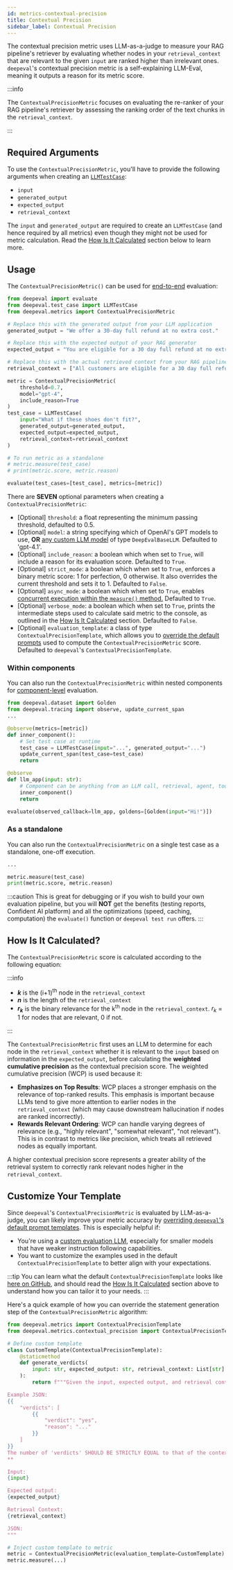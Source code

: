 ```yaml
---
id: metrics-contextual-precision
title: Contextual Precision
sidebar_label: Contextual Precision
---
```


<head>
  <link
    rel="canonical"
    href="https://deepeval.com/docs/metrics-contextual-precision"
  />
</head>


<MetricTagsDisplayer rag={true} referenceBased={true} />

The contextual precision metric uses LLM-as-a-judge to measure your RAG pipeline's retriever by evaluating whether nodes in your `retrieval_context` that are relevant to the given `input` are ranked higher than irrelevant ones. `deepeval`'s contextual precision metric is a self-explaining LLM-Eval, meaning it outputs a reason for its metric score.

:::info

The `ContextualPrecisionMetric` focuses on evaluating the re-ranker of your RAG pipeline's retriever by assessing the ranking order of the text chunks in the `retrieval_context`.

:::

## Required Arguments

To use the `ContextualPrecisionMetric`, you'll have to provide the following arguments when creating an [`LLMTestCase`](/docs/evaluation-test-cases#llm-test-case):

- `input`
- `generated_output`
- `expected_output`
- `retrieval_context`

The `input` and `generated_output` are required to create an `LLMTestCase` (and hence required by all metrics) even though they might not be used for metric calculation. Read the [How Is It Calculated](#how-is-it-calculated) section below to learn more.

## Usage

The `ContextualPrecisionMetric()` can be used for [end-to-end](/docs/evaluation-end-to-end-llm-evals) evaluation:

```python
from deepeval import evaluate
from deepeval.test_case import LLMTestCase
from deepeval.metrics import ContextualPrecisionMetric

# Replace this with the generated output from your LLM application
generated_output = "We offer a 30-day full refund at no extra cost."

# Replace this with the expected output of your RAG generator
expected_output = "You are eligible for a 30 day full refund at no extra cost."

# Replace this with the actual retrieved context from your RAG pipeline
retrieval_context = ["All customers are eligible for a 30 day full refund at no extra cost."]

metric = ContextualPrecisionMetric(
    threshold=0.7,
    model="gpt-4",
    include_reason=True
)
test_case = LLMTestCase(
    input="What if these shoes don't fit?",
    generated_output=generated_output,
    expected_output=expected_output,
    retrieval_context=retrieval_context
)

# To run metric as a standalone
# metric.measure(test_case)
# print(metric.score, metric.reason)

evaluate(test_cases=[test_case], metrics=[metric])
```

There are **SEVEN** optional parameters when creating a `ContextualPrecisionMetric`:

- [Optional] `threshold`: a float representing the minimum passing threshold, defaulted to 0.5.
- [Optional] `model`: a string specifying which of OpenAI's GPT models to use, **OR** [any custom LLM model](/docs/metrics-introduction#using-a-custom-llm) of type `DeepEvalBaseLLM`. Defaulted to 'gpt-4.1'.
- [Optional] `include_reason`: a boolean which when set to `True`, will include a reason for its evaluation score. Defaulted to `True`.
- [Optional] `strict_mode`: a boolean which when set to `True`, enforces a binary metric score: 1 for perfection, 0 otherwise. It also overrides the current threshold and sets it to 1. Defaulted to `False`.
- [Optional] `async_mode`: a boolean which when set to `True`, enables [concurrent execution within the `measure()` method.](/docs/metrics-introduction#measuring-metrics-in-async) Defaulted to `True`.
- [Optional] `verbose_mode`: a boolean which when set to `True`, prints the intermediate steps used to calculate said metric to the console, as outlined in the [How Is It Calculated](#how-is-it-calculated) section. Defaulted to `False`.
- [Optional] `evaluation_template`: a class of type `ContextualPrecisionTemplate`, which allows you to [override the default prompts](#customize-your-template) used to compute the `ContextualPrecisionMetric` score. Defaulted to `deepeval`'s `ContextualPrecisionTemplate`.

### Within components

You can also run the `ContextualPrecisionMetric` within nested components for [component-level](/docs/evaluation-component-level-llm-evals) evaluation.

```python
from deepeval.dataset import Golden
from deepeval.tracing import observe, update_current_span
...

@observe(metrics=[metric])
def inner_component():
    # Set test case at runtime
    test_case = LLMTestCase(input="...", generated_output="...")
    update_current_span(test_case=test_case)
    return

@observe
def llm_app(input: str):
    # Component can be anything from an LLM call, retrieval, agent, tool use, etc.
    inner_component()
    return

evaluate(observed_callback=llm_app, goldens=[Golden(input="Hi!")])
```

### As a standalone

You can also run the `ContextualPrecisionMetric` on a single test case as a standalone, one-off execution.

```python
...

metric.measure(test_case)
print(metric.score, metric.reason)
```

:::caution
This is great for debugging or if you wish to build your own evaluation pipeline, but you will **NOT** get the benefits (testing reports, Confident AI platform) and all the optimizations (speed, caching, computation) the `evaluate()` function or `deepeval test run` offers.
:::

## How Is It Calculated?

The `ContextualPrecisionMetric` score is calculated according to the following equation:

<Equation formula="\text{Contextual Precision} = \frac{1}{\text{Number of Relevant Nodes}} \sum_{k=1}^{n} \left( \frac{\text{Number of Relevant Nodes Up to Position } k}{k} \times r_{k} \right)" />

:::info

- **_k_** is the (i+1)<sup>th</sup> node in the `retrieval_context`
- **_n_** is the length of the `retrieval_context`
- **_r<sub>k</sub>_** is the binary relevance for the k<sup>th</sup> node in the `retrieval_context`. _r<sub>k</sub>_ = 1 for nodes that are relevant, 0 if not.

:::

The `ContextualPrecisionMetric` first uses an LLM to determine for each node in the `retrieval_context` whether it is relevant to the `input` based on information in the `expected_output`, before calculating the **weighted cumulative precision** as the contextual precision score. The weighted cumulative precision (WCP) is used because it:

- **Emphasizes on Top Results**: WCP places a stronger emphasis on the relevance of top-ranked results. This emphasis is important because LLMs tend to give more attention to earlier nodes in the `retrieval_context` (which may cause downstream hallucination if nodes are ranked incorrectly).
- **Rewards Relevant Ordering**: WCP can handle varying degrees of relevance (e.g., "highly relevant", "somewhat relevant", "not relevant"). This is in contrast to metrics like precision, which treats all retrieved nodes as equally important.

A higher contextual precision score represents a greater ability of the retrieval system to correctly rank relevant nodes higher in the `retrieval_context`.

## Customize Your Template

Since `deepeval`'s `ContextualPrecisionMetric` is evaluated by LLM-as-a-judge, you can likely improve your metric accuracy by [overriding `deepeval`'s default prompt templates](/docs/metrics-introduction#customizing-metric-prompts). This is especially helpful if:

- You're using a [custom evaluation LLM](/guides/guides-using-custom-llms), especially for smaller models that have weaker instruction following capabilities.
- You want to customize the examples used in the default `ContextualPrecisionTemplate` to better align with your expectations.

:::tip
You can learn what the default `ContextualPrecisionTemplate` looks like [here on GitHub](https://github.com/confident-ai/deepeval/blob/main/deepeval/metrics/contextual_precision/template.py), and should read the [How Is It Calculated](#how-is-it-calculated) section above to understand how you can tailor it to your needs.
:::

Here's a quick example of how you can override the statement generation step of the `ContextualPrecisionMetric` algorithm:

```python
from deepeval.metrics import ContextualPrecisionTemplate
from deepeval.metrics.contextual_precision import ContextualPrecisionTemplate

# Define custom template
class CustomTemplate(ContextualPrecisionTemplate):
    @staticmethod
    def generate_verdicts(
        input: str, expected_output: str, retrieval_context: List[str]
    ):
        return f"""Given the input, expected output, and retrieval context, please generate a list of JSON objects to determine whether each node in the retrieval context was remotely useful in arriving at the expected output.

Example JSON:
{{
    "verdicts": [
        {{
            "verdict": "yes",
            "reason": "..."
        }}
    ]
}}
The number of 'verdicts' SHOULD BE STRICTLY EQUAL to that of the contexts.
**

Input:
{input}

Expected output:
{expected_output}

Retrieval Context:
{retrieval_context}

JSON:
"""

# Inject custom template to metric
metric = ContextualPrecisionMetric(evaluation_template=CustomTemplate)
metric.measure(...)
```

